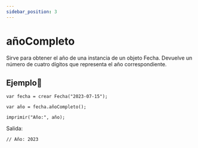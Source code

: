 ```yaml
---
sidebar_position: 3
---
```



# añoCompleto
Sirve para obtener el año de una instancia de un objeto Fecha. Devuelve un número de cuatro dígitos que representa el año correspondiente.

## Ejemplo📝

```dummy
var fecha = crear Fecha("2023-07-15");

var año = fecha.añoCompleto();

imprimir("Año:", año);
```
Salida:

```dummy
// Año: 2023
```
